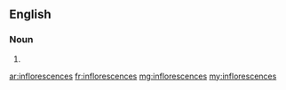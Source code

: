 ==English==

===Noun===
{{head|en|plural}}

# {{plural of|inflorescence|lang=en|nocat=1}}

[[ar:inflorescences]]
[[fr:inflorescences]]
[[mg:inflorescences]]
[[my:inflorescences]]